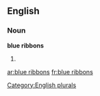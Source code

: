 
==English==

===Noun===
'''blue ribbons'''

# {{plural of|[[blue ribbon]]}}

[[Category:English plurals]]

[[ar:blue ribbons]]
[[fr:blue ribbons]]